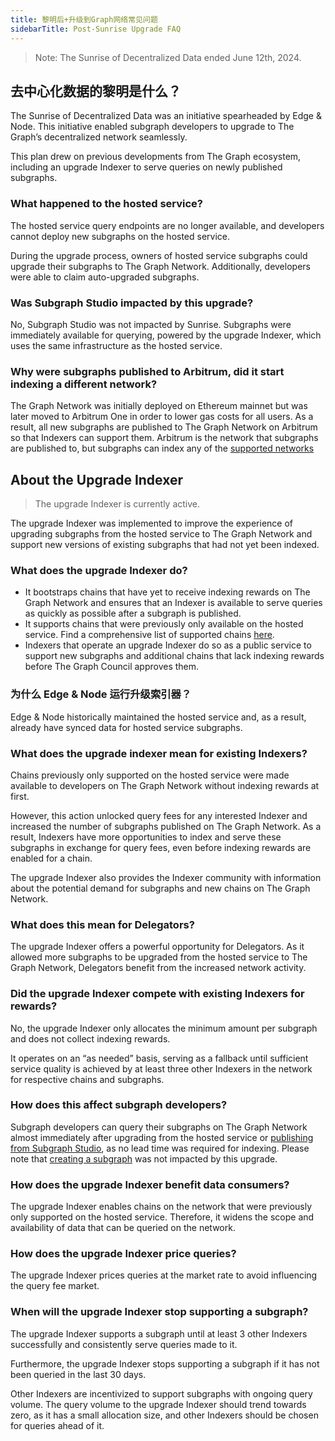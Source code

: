 ```yaml
---
title: 黎明后+升级到Graph网络常见问题
sidebarTitle: Post-Sunrise Upgrade FAQ
---
```


> Note: The Sunrise of Decentralized Data ended June 12th, 2024.

## 去中心化数据的黎明是什么？

The Sunrise of Decentralized Data was an initiative spearheaded by Edge & Node. This initiative enabled subgraph developers to upgrade to The Graph’s decentralized network seamlessly.

This plan drew on previous developments from The Graph ecosystem, including an upgrade Indexer to serve queries on newly published subgraphs.

### What happened to the hosted service?

The hosted service query endpoints are no longer available, and developers cannot deploy new subgraphs on the hosted service.

During the upgrade process, owners of hosted service subgraphs could upgrade their subgraphs to The Graph Network. Additionally, developers were able to claim auto-upgraded subgraphs.

### Was Subgraph Studio impacted by this upgrade?

No, Subgraph Studio was not impacted by Sunrise. Subgraphs were immediately available for querying, powered by the upgrade Indexer, which uses the same infrastructure as the hosted service.

### Why were subgraphs published to Arbitrum, did it start indexing a different network?

The Graph Network was initially deployed on Ethereum mainnet but was later moved to Arbitrum One in order to lower gas costs for all users. As a result, all new subgraphs are published to The Graph Network on Arbitrum so that Indexers can support them. Arbitrum is the network that subgraphs are published to, but subgraphs can index any of the [supported networks](/supported-networks/)

## About the Upgrade Indexer

> The upgrade Indexer is currently active.

The upgrade Indexer was implemented to improve the experience of upgrading subgraphs from the hosted service to The Graph Network and support new versions of existing subgraphs that had not yet been indexed.

### What does the upgrade Indexer do?

- It bootstraps chains that have yet to receive indexing rewards on The Graph Network and ensures that an Indexer is available to serve queries as quickly as possible after a subgraph is published.
- It supports chains that were previously only available on the hosted service. Find a comprehensive list of supported chains [here](/supported-networks/).
- Indexers that operate an upgrade Indexer do so as a public service to support new subgraphs and additional chains that lack indexing rewards before The Graph Council approves them.

### 为什么 Edge & Node 运行升级索引器？

Edge & Node historically maintained the hosted service and, as a result, already have synced data for hosted service subgraphs.

### What does the upgrade indexer mean for existing Indexers?

Chains previously only supported on the hosted service were made available to developers on The Graph Network without indexing rewards at first.

However, this action unlocked query fees for any interested Indexer and increased the number of subgraphs published on The Graph Network. As a result, Indexers have more opportunities to index and serve these subgraphs in exchange for query fees, even before indexing rewards are enabled for a chain.

The upgrade Indexer also provides the Indexer community with information about the potential demand for subgraphs and new chains on The Graph Network.

### What does this mean for Delegators?

The upgrade Indexer offers a powerful opportunity for Delegators. As it allowed more subgraphs to be upgraded from the hosted service to The Graph Network, Delegators benefit from the increased network activity.

### Did the upgrade Indexer compete with existing Indexers for rewards?

No, the upgrade Indexer only allocates the minimum amount per subgraph and does not collect indexing rewards.

It operates on an “as needed” basis, serving as a fallback until sufficient service quality is achieved by at least three other Indexers in the network for respective chains and subgraphs.

### How does this affect subgraph developers?

Subgraph developers can query their subgraphs on The Graph Network almost immediately after upgrading from the hosted service or [publishing from Subgraph Studio](/subgraphs/developing/publishing/publishing-a-subgraph/), as no lead time was required for indexing. Please note that [creating a subgraph](/developing/creating-a-subgraph/) was not impacted by this upgrade.

### How does the upgrade Indexer benefit data consumers?

The upgrade Indexer enables chains on the network that were previously only supported on the hosted service. Therefore, it widens the scope and availability of data that can be queried on the network.

### How does the upgrade Indexer price queries?

The upgrade Indexer prices queries at the market rate to avoid influencing the query fee market.

### When will the upgrade Indexer stop supporting a subgraph?

The upgrade Indexer supports a subgraph until at least 3 other Indexers successfully and consistently serve queries made to it.

Furthermore, the upgrade Indexer stops supporting a subgraph if it has not been queried in the last 30 days.

Other Indexers are incentivized to support subgraphs with ongoing query volume. The query volume to the upgrade Indexer should trend towards zero, as it has a small allocation size, and other Indexers should be chosen for queries ahead of it.
